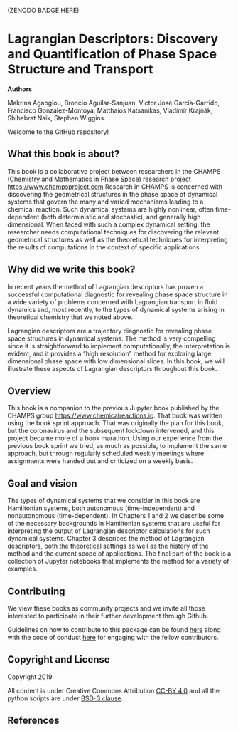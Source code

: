 (ZENODO BADGE HERE)

# Lagrangian Descriptors: Discovery and Quantification of Phase Space Structure and Transport

**Authors**

Makrina Agaoglou, Broncio Aguilar-Sanjuan, Victor José García-Garrido, Francisco González-Montoya, Matthaios Katsanikas, Vladimír Krajňák, Shibabrat Naik, Stephen Wiggins.

Welcome to the GitHub repository! 

## What this book is about?

This book is a collaborative project between researchers in the CHAMPS (Chemistry and Mathematics in Phase Space) research project <https://www.champsproject.com>
Research in CHAMPS is concerned with discovering the geometrical structures in the phase space of dynamical systems that govern the many and varied mechanisms leading to a chemical reaction.  Such dynamical systems are highly nonlinear, often time-dependent (both deterministic and stochastic), and generally high dimensional.  When faced with such a complex dynamical setting, the researcher needs computational techniques for discovering the relevant geometrical structures as well as the theoretical techniques for interpreting the results of computations in the context of specific applications.

## Why did we write this book?

In recent years the method of Lagrangian descriptors has proven a successful computational diagnostic for revealing phase space structure in a wide variety of problems concerned with Lagrangian transport in fluid dynamics and, most recently, to the types of dynamical systems arising in theoretical chemistry that we noted above.

Lagrangian descriptors are a trajectory diagnostic for revealing phase space structures in dynamical systems. The method is very compelling since it is straightforward to implement computationally, the interpretation is evident, and it provides a “high resolution” method for exploring large dimensional phase space with low dimensional slices. In this book, we will illustrate these aspects of Lagrangian descriptors throughout this book.

## Overview

This book is a companion to the previous Jupyter book published by the CHAMPS group <https://www.chemicalreactions.io>. That book was written using the book sprint approach. That was originally the plan for this book, but the coronavirus and the subsequent lockdown intervened, and this project became more of a book marathon. Using our experience from the previous book sprint we tried, as much as possible, to implement the same approach, but through regularly scheduled weekly meetings where assignments were handed out and criticized on a weekly basis.

## Goal and vision

The types of dynamical systems that we consider in this book are Hamiltonian systems, both autonomous (time-independent) and nonautonomous (time-dependent). In Chapters 1 and 2 we describe some of the necessary backgrounds in Hamiltonian systems that are useful for interpreting the output of Lagrangian descriptor calculations for such dynamical systems.  Chapter 3 describes the method of Lagrangian descriptors, both the theoretical settings as well as the history of the method and the current scope of applications. The final part of the book is a collection of Jupyter notebooks that implements the method for a variety of examples.


## Contributing
We view these books as community projects and we invite all those interested to participate in their further development through Github.

Guidelines on how to contribute to this package can be found  [here](https://github.com/champsproject/chem_react_dyn/blob/docs/docs/contributing.md) along with the code of conduct [here](https://github.com/champsproject/chem_react_dyn/blob/docs/docs/CODE_OF_CONDUCT.md) for engaging with the fellow contributors.


## Copyright and License
Copyright 2019

All content is under Creative Commons Attribution [CC-BY 4.0](https://creativecommons.org/licenses/by/4.0/legalcode.txt) and all the python scripts are under [BSD-3 clause](https://github.com/champsproject/chem_react_dyn/blob/docs/docs/LICENSE).

## References



